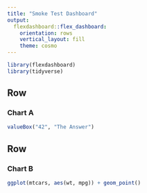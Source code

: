 ```yaml
---
title: "Smoke Test Dashboard"
output:
  flexdashboard::flex_dashboard:
    orientation: rows
    vertical_layout: fill
    theme: cosmo
---
```



```r
library(flexdashboard)
library(tidyverse)
```

Row {data-height=120}
-----------------------------------------------------------------------

### Chart A

```r
valueBox("42", "The Answer")
```

Row {data-height=120}
-----------------------------------------------------------------------

### Chart B

```r
ggplot(mtcars, aes(wt, mpg)) + geom_point()
```


